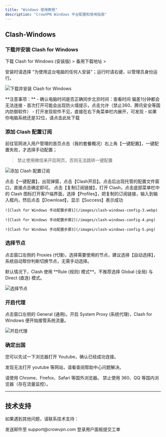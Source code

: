```yaml
---
title: "Windows 使用教程"
description: "CrowVPN Windows 平台配置和使用指南"
---
```


## Clash-Windows

### 下载并安装 Clash for Windows

下载 Clash for Windows (安装版) > 备用下载地址 >

安装时请选择 "为使用这台电脑的任何人安装"；运行时请右键，以管理员身份运行。

![下载并安装 Clash for Windows](/images/clash-windows-config-1.webp)

<Warning>
  **注意事项：**
  - 确认电脑时间是否正确同步北京时间：查看时间 偏差1分钟都会无法连接
  - 首次打开可能会出现防火墙提示，点击允许（禁止360、腾讯安全等国内防御软件）
  - 打开发现软件不见，直接在右下角菜单栏内展开，可发现
  - 如果你电脑系统还是32位，请点击此处下载
</Warning>

### 添加 Clash 配置订阅

前往官网进入用户管理的首页点击（我的套餐概况）右上角【一键配置】，一键配置失败，才选择手动配置；

> 禁止使用微信来开启网页，否则无法跳转一键配置

![添加 Clash 配置订阅](/images/clashx-config-3.webp)

<AccordionGroup>
  <Accordion title="一键配置">
    点击【一键配置】，出现弹窗，点击【Clash开启】。点击后出现托管的配置文件窗口，直接点击确定即可。
  </Accordion>
  
  <Accordion title="手动配置">
    点击【复制订阅链接】，打开 Clash，点击底部菜单栏中的 Clash 图标打开客户端界面，选择【Profiles】，把复制的订阅链接，输入到输入框内，然后点击【Download】，显示【Success】表示成功
    
    ![Clash for Windows 手动配置步骤1](/images/clash-windows-config-3.webp)
    
    ![Clash for Windows 手动配置步骤2](/images/clash-windows-config-4.png)
    
    ![Clash for Windows 手动配置步骤3](/images/clash-windows-config-5.png)
  </Accordion>
</AccordionGroup>

### 选择节点

点击窗口左侧的 Proxies (代理)，选择需要使用的节点，建议选择【自动选择】，系统自动帮你判断切换节点，无需手动选择。

<Info>
  默认情况下，Clash 使用 **Rule (规则) 模式**。不推荐选择 Global (全局) 与 Direct (直连) 模式。
</Info>

![选择节点](/images/clash-windows-config-6.png)

### 开启代理

点击窗口左侧的 General (通用)。开启 System Proxy (系统代理)，Clash for Windows 便开始接管系统流量。

![开启代理](/images/clash-windows-config-7.webp)

### 确定出国

您可以先试一下浏览器打开 Youtube，确认已经成功连接。

发现无法打开 youtube 等网站，请看查阅帮助中心问题解决。

<Info>
  请使用 Chrome、Firefox、Safari 等国外浏览器。
  禁止使用 360、QQ 等国内浏览器（存在流量监控）。
</Info>

---

## 技术支持

如果遇到其他问题，请联系技术支持：

<CardGroup cols={2}>
  <Card title="邮箱支持" icon="envelope">
    发送邮件至 support@crowvpn.com
  </Card>
  <Card title="用户面板" icon="user">
    登录用户面板提交工单
  </Card>
</CardGroup>

